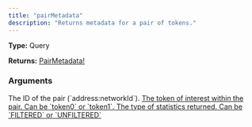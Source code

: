 ```yaml
---
title: "pairMetadata"
description: "Returns metadata for a pair of tokens."
---
```


**Type:** Query

**Returns:** [PairMetadata!](/api-reference/types/pairmetadata)

### Arguments

<ResponseField name="pairId" type="String!" required>
  The ID of the pair (`address:networkId`).
</ResponseField>

<a href="/api-reference/types/quotetoken">
  <ResponseField name="quoteToken" type="QuoteToken">
    The token of interest within the pair. Can be `token0` or `token1`.
  </ResponseField>
</a>

<a href="/api-reference/types/tokenpairstatisticstype">
  <ResponseField name="statsType" type="TokenPairStatisticsType">
    The type of statistics returned. Can be `FILTERED` or `UNFILTERED`
  </ResponseField>
</a>

